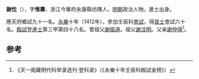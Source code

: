 '''謝忱'''（{{bd|1379年||？}}），字'''惟壽'''，浙江今華府永康縣坊隅人，[[明朝|明朝]]政治人物。進士出身。

應天府鄉試九十一名。[[永樂|永樂]]十年（1412年），參加壬辰科[[會試|會試]]，得[[貢士|貢士]]會試六十名。[[殿試|殿試]]登[[進士|進士]]第三甲第四十八名。曾祖父[[謝振遠|謝振遠]]。祖父[[謝汶明|謝汶明]]。父亲[[謝仲得|謝仲得]]<ref>《天一阁藏明代科举录选刊·登科录》（《永樂十年壬辰科殿試金榜》）</ref>。

==参考==
{{reflist}}
{{明朝人物小作品}}
{{永樂十年壬辰科殿試金榜}}